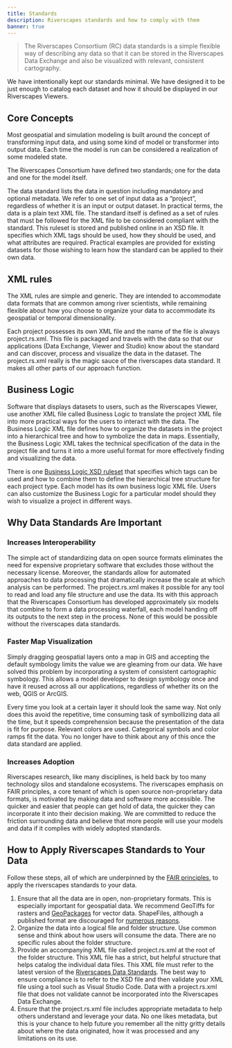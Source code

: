 ```yaml
---
title: Standards
description: Riverscapes standards and how to comply with them
banner: true
---
```


> The Riverscapes Consortium (RC) data standards is a simple flexible way of describing any data so that it can be stored in the Riverscapes Data Exchange and also be visualized with relevant, consistent cartography.

We have intentionally kept our standards minimal. We have designed it to be just enough to catalog each dataset and how it should be displayed in our Riverscapes Viewers.

## Core Concepts

Most geospatial and simulation modeling is built around the concept of transforming input data, and using some kind of model or transformer into output data. Each time the model is run can be considered a realization of some modeled state.

The Riverscapes Consortium have defined two standards; one for the data and one for the model itself.

The data standard lists the data in question including mandatory and optional metadata. We refer to one set of input data as a “project”, regardless of whether it is an input or output dataset. In practical terms, the data is a plain text XML file. The standard itself is defined as a set of rules that must be followed for the XML file to be considered compliant with the standard. This ruleset is stored and published online in an XSD file. It specifies which XML tags should be used, how they should be used, and what attributes are required. Practical examples are provided for existing datasets for those wishing to learn how the standard can be applied to their own data.

## XML rules

The XML rules are simple and generic. They are intended to accommodate data formats that are common among river scientists, while remaining flexible about how you choose to organize your data to accommodate its geospatial or temporal dimensionality.

Each project possesses its own XML file and the name of the file is always project.rs.xml. This file is packaged and travels with the data so that our applications (Data Exchange, Viewer and Studio) know about the standard and can discover, process and visualize the data in the dataset. The project.rs.xml really is the magic sauce of the riverscapes data standard. It makes all other parts of our approach function.

## Business Logic

Software that displays datasets to users, such as the Riverscapes Viewer, use another XML file called Business Logic to translate the project XML file into more practical ways for the users to interact with the data. The Business Logic XML file defines how to organize the datasets in the project into a hierarchical tree and how to symbolize the data in maps.
Essentially, the Business Logic XML takes the technical specification of the data in the project file and turns it into a more useful format for more effectively finding and visualizing the data.

There is one [Business Logic XSD ruleset](https://github.com/Riverscapes/RiverscapesXML/blob/master/RaveBusinessLogic/XSD/project_explorer.xsd) that specifies which tags can be used and how to combine them to define the hierarchical tree structure for each project type. Each model has its own business logic XML file.
Users can also customize the Business Logic for a particular model should they wish to visualize a project in different ways.

## Why Data Standards Are Important

### Increases Interoperability

The simple act of standardizing data on open source formats eliminates the need for expensive proprietary software that excludes those without the necessary license. Moreover, the standards allow for automated approaches to data processing that dramatically increase the scale at which analysis can be performed. The project.rs.xml makes it possible for any tool to read and load any file structure and use the data. Its with this approach that the Riverscapes Consortium has developed approximately six models that combine to form a data processing waterfall, each model handing off its outputs to the next step in the process. None of this would be possible without the riverscapes data standards.

### Faster Map Visualization

Simply dragging geospatial layers onto a map in GIS and accepting the default symbology limits the value we are gleaming from our data. We have solved this problem by incorporating a system of consistent cartographic symbology. This allows a model developer to design symbology once and have it reused across all our applications, regardless of whether its on the web, QGIS or ArcGIS.

Every time you look at a certain layer it should look the same way. Not only does this avoid the repetitive, time consuming task of symbollizing data all the time, but it speeds comprehension because the presentation of the data is fit for purpose. Relevant colors are used. Categorical symbols and color ramps fit the data. You no longer have to think about any of this once the data standard are applied.

### Increases Adoption

Riverscapes research, like many disciplines, is held back by too many technology silos and standalone ecosystems. The riverscapes emphasis on FAIR principles, a core tenant of which is open source non-proprietary data formats, is motivated by making data and software more accessible. The quicker and easier that people can get hold of data, the quicker they can incorporate it into their decision making. We are committed to reduce the friction surrounding data and believe that more people will use your models and data if it complies with widely adopted standards.

## How to Apply Riverscapes Standards to Your Data

Follow these steps, all of which are underpinned by the [FAIR principles](https://www.go-fair.org/fair-principles/), to apply the riverscapes standards to your data.

1. Ensure that all the data are in open, non-proprietary formats. This is especially important for geospatial data. We recommend GeoTiffs for rasters and [GeoPackages](https://www.geopackage.org/) for vector data. ShapeFiles, although a published format are discouraged for [numerous reasons](http://switchfromshapefile.org/).
2. Organize the data into a logical file and folder structure. Use common sense and think about how users will consume the data. There are no specific rules about the folder structure.
3. Provide an accompanying XML file called project.rs.xml at the root of the folder structure. This XML file has a strict, but helpful structure that helps catalog the individual data files. This XML file must refer to the latest version of the [Riverscapes Data Standards](https://github.com/Riverscapes/RiverscapesXML/blob/master/Projects/XSD/V2/RiverscapesProject.xsd). The best way to ensure compliance is to refer to the XSD file and then validate your XML file using a tool such as Visual Studio Code. Data with a project.rs.xml file that does not validate cannot be incorporated into the Riverscapes Data Exchange.
4. Ensure that the project.rs.xml file includes appropriate metadata to help others understand and leverage your data. No one likes metadata, but this is your chance to help future you remember all the nitty gritty details about where the data originated, how it was processed and any limitations on its use.